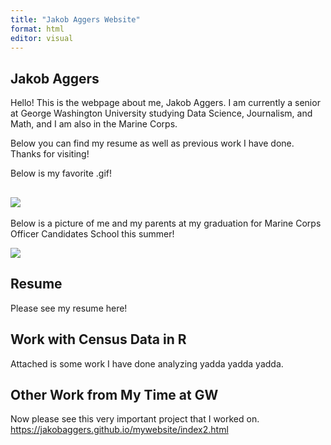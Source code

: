 ```yaml
---
title: "Jakob Aggers Website"
format: html
editor: visual
---
```


## Jakob Aggers

Hello! This is the webpage about me, Jakob Aggers. I am currently a senior at George Washington University studying Data Science, Journalism, and Math, and I am also in the Marine Corps.

Below you can find my resume as well as previous work I have done. Thanks for visiting!

Below is my favorite .gif!

## ![](IMG_1077.GIF)

Below is a picture of me and my parents at my graduation for Marine Corps Officer Candidates School this summer!

![](IMG_2012.JPEG)

## Resume

Please see my resume here!

## Work with Census Data in R

Attached is some work I have done analyzing yadda yadda yadda.

## Other Work from My Time at GW

Now please see this very important project that I worked on. <https://jakobaggers.github.io/mywebsite/index2.html>
